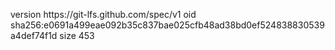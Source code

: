 version https://git-lfs.github.com/spec/v1
oid sha256:e0691a499eae092b35c837bae025cfb48ad38bd0ef524838830539a4def74f1d
size 453
